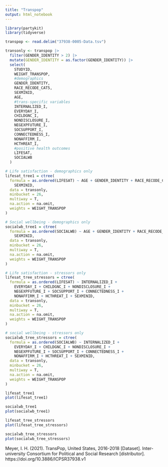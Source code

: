 ```yaml
---
title: "Transpop"
output: html_notebook
---
```





```r
library(partykit)
library(tidyverse)
```

```r
transpop <- read.delim("37938-0005-Data.tsv")
```


```r
transonly <- transpop |>
  filter(GENDER_IDENTITY > 2) |>
  mutate(GENDER_IDENTITY = as.factor(GENDER_IDENTITY)) |>
  select(
    STUDYID,
    WEIGHT_TRANSPOP,
    #demographics
    GENDER_IDENTITY,
    RACE_RECODE_CAT5,
    SEXMINID,
    AGE,
    #trans-specific variables
    INTERNALIZED_I,
    EVERYDAY_I,
    CHILDGNC_I,
    NONDISCLOSURE_I,
    NEGEXPFUTURE_I,
    SOCSUPPORT_I,
    CONNECTEDNESS_I,
    NONAFFIRM_I,
    HCTHREAT_I,
    #positive health outcomes
    LIFESAT,
    SOCIALWB
  )
```


```r
# Life satisfaction - demographics only
lifesat_tree1 = ctree(
  formula = as.ordered(LIFESAT) ~ AGE + GENDER_IDENTITY + RACE_RECODE_CAT5 +
    SEXMINID,
  data = transonly,
  minbucket = 26,
  multiway = T,
  na.action = na.omit,
  weights = WEIGHT_TRANSPOP
)

# Social wellbeing - demographics only
socialwb_tree1 = ctree(
  formula = as.ordered(SOCIALWB) ~ AGE + GENDER_IDENTITY + RACE_RECODE_CAT5 +
    SEXMINID,
  data = transonly,
  minbucket = 26,
  multiway = T,
  na.action = na.omit,
  weights = WEIGHT_TRANSPOP
)

# Life satisfaction - stressors only
lifesat_tree_stressors = ctree(
  formula = as.ordered(LIFESAT) ~ INTERNALIZED_I +
    EVERYDAY_I + CHILDGNC_I + NONDISCLOSURE_I +
    NEGEXPFUTURE_I + SOCSUPPORT_I + CONNECTEDNESS_I +
    NONAFFIRM_I + HCTHREAT_I + SEXMINID,
  data = transonly,
  minbucket = 26,
  multiway = T,
  na.action = na.omit,
  weights = WEIGHT_TRANSPOP
)

# social wellbeing - stressors only
socialwb_tree_stressors = ctree(
  formula = as.ordered(SOCIALWB) ~ INTERNALIZED_I +
    EVERYDAY_I + CHILDGNC_I + NONDISCLOSURE_I +
    NEGEXPFUTURE_I + SOCSUPPORT_I + CONNECTEDNESS_I +
    NONAFFIRM_I + HCTHREAT_I + SEXMINID,
  data = transonly,
  minbucket = 26,
  multiway = T,
  na.action = na.omit,
  weights = WEIGHT_TRANSPOP
)

```

```r
lifesat_tree1
plot(lifesat_tree1)
```

```r
socialwb_tree1
plot(socialwb_tree1)
```

```r
lifesat_tree_stressors
plot(lifesat_tree_stressors)
```

```r
socialwb_tree_stressors
plot(socialwb_tree_stressors)
```

Meyer, I. H. (2021). TransPop, United States, 2016-2018 [Dataset]. Inter-university Consortium for Political and Social Research [distributor]. https://doi.org/10.3886/ICPSR37938.v1

